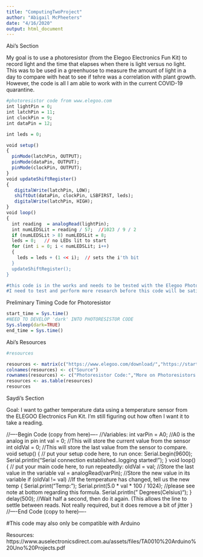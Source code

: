 ```yaml
---
title: "ComputingTwoProject"
author: "Abigail McPheeters"
date: "4/16/2020"
output: html_document
---
```





Abi's Section

My goal is to use a photoresistor (from the Elegoo Electronics Fun Kit) to record light and the time that elapses when there is light versus no light. This was to be used in a greenhuose to measure the amount of light in a day to compare with heat to see if tehre was a correlation with plant growth. However, the code is all I am able to work with in the current COVID-19 quarantine. 

```r
#photoresistor code from www.elegoo.com 
int lightPin = 0;
int latchPin = 11;
int clockPin = 9;
int dataPin = 12;

int leds = 0;

void setup() 
{ 
  pinMode(latchPin, OUTPUT);
  pinMode(dataPin, OUTPUT);  
  pinMode(clockPin, OUTPUT);
}
void updateShiftRegister()
{
   digitalWrite(latchPin, LOW);
   shiftOut(dataPin, clockPin, LSBFIRST, leds);
   digitalWrite(latchPin, HIGH);
}
void loop() 
{
  int reading  = analogRead(lightPin);
  int numLEDSLit = reading / 57;  //1023 / 9 / 2
  if (numLEDSLit > 8) numLEDSLit = 8;
  leds = 0;   // no LEDs lit to start
  for (int i = 0; i < numLEDSLit; i++)
  {
    leds = leds + (1 << i);  // sets the i'th bit
  }
  updateShiftRegister();
}

#this code is in the works and needs to be tested with the Elegoo Photoresistor before alterations. It may only be compatible with a Raspberry Pi or Arduino set up.
#I need to test and perform more research before this code will be satisfactory.
```

Preliminary Timing Code for Photoresistor
```r
start_time = Sys.time()
#NEED TO DEVELOP 'dark' INTO PHOTORESISTOR CODE
Sys.sleep(dark=TRUE)
end_time = Sys.time()
```

Abi's Resources
```r
#resources

resources <- matrix(c("https://www.elegoo.com/download/","https://startingelectronics.org/tutorials/arduino/modules/photo-resistor/","https://www.r-bloggers.com/timing-in-r/","https://www.cyclismo.org/tutorial/R/tables.html"),ncol=1,byrow=TRUE)
colnames(resources) <- c("Source")
rownames(resources) <- c("Photoresistor Code:","More on Photoresistors:","Timing Coding:","Table Code:")
resources <- as.table(resources)
resources
```

Saydi's Section

Goal: I want to gather temperature data using a temperature sensor from the ELEGOO Electronics Fun Kit. I'm still figuring out how often I want it to take a reading. 


//----Begin Code (copy from here)----
//Variables:
int varPin = A0; //A0 is the analog in pin
int val = 0; //This will store the current value from the sensor
int oldVal = 0; //This will store the last value from the sensor to compare.
void setup() {
 // put your setup code here, to run once:
Serial.begin(9600);
Serial.println("Serial connection established..\nTemperature logging started!");
}
void loop() {
 // put your main code here, to run repeatedly:
oldVal = val; //Store the last value in the variable
val = analogRead(varPin); //Store the new value in its variable
if (oldVal != val) //If the temperature has changed, tell us the new temp
{
Serial.print("Temp: ");
Serial.print(5.0 * val * 100 / 1024); //please see note at bottom regarding this formula.
Serial.println(" Degrees(Celsius)");
}
delay(500); //Wait half a second, then do it again. (This allows the line to settle between reads.
Not really required, but it does remove a bit of jitter
}
//----End Code (copy to here)----

#This code may also only be compatible with Arduino

Resources: 
https://www.auselectronicsdirect.com.au/assets/files/TA0010%20Arduino%20Uno%20Projects.pdf
